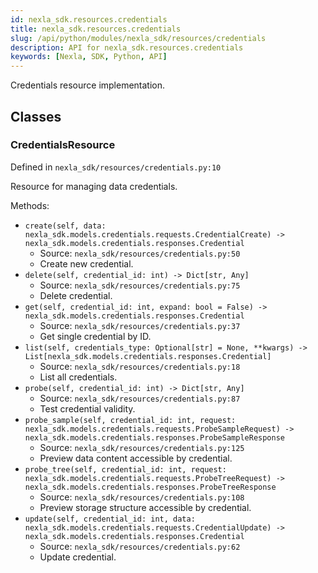```yaml
---
id: nexla_sdk.resources.credentials
title: nexla_sdk.resources.credentials
slug: /api/python/modules/nexla_sdk/resources/credentials
description: API for nexla_sdk.resources.credentials
keywords: [Nexla, SDK, Python, API]
---
```


Credentials resource implementation.

## Classes

### CredentialsResource

Defined in `nexla_sdk/resources/credentials.py:10`

Resource for managing data credentials.

Methods:

- `create(self, data: nexla_sdk.models.credentials.requests.CredentialCreate) -> nexla_sdk.models.credentials.responses.Credential`
  - Source: `nexla_sdk/resources/credentials.py:50`
  - Create new credential.
- `delete(self, credential_id: int) -> Dict[str, Any]`
  - Source: `nexla_sdk/resources/credentials.py:75`
  - Delete credential.
- `get(self, credential_id: int, expand: bool = False) -> nexla_sdk.models.credentials.responses.Credential`
  - Source: `nexla_sdk/resources/credentials.py:37`
  - Get single credential by ID.
- `list(self, credentials_type: Optional[str] = None, **kwargs) -> List[nexla_sdk.models.credentials.responses.Credential]`
  - Source: `nexla_sdk/resources/credentials.py:18`
  - List all credentials.
- `probe(self, credential_id: int) -> Dict[str, Any]`
  - Source: `nexla_sdk/resources/credentials.py:87`
  - Test credential validity.
- `probe_sample(self, credential_id: int, request: nexla_sdk.models.credentials.requests.ProbeSampleRequest) -> nexla_sdk.models.credentials.responses.ProbeSampleResponse`
  - Source: `nexla_sdk/resources/credentials.py:125`
  - Preview data content accessible by credential.
- `probe_tree(self, credential_id: int, request: nexla_sdk.models.credentials.requests.ProbeTreeRequest) -> nexla_sdk.models.credentials.responses.ProbeTreeResponse`
  - Source: `nexla_sdk/resources/credentials.py:108`
  - Preview storage structure accessible by credential.
- `update(self, credential_id: int, data: nexla_sdk.models.credentials.requests.CredentialUpdate) -> nexla_sdk.models.credentials.responses.Credential`
  - Source: `nexla_sdk/resources/credentials.py:62`
  - Update credential.

